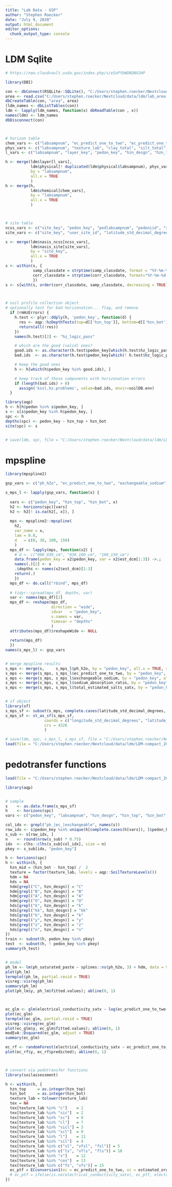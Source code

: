 ```yaml
---
title: "Lab Data - GSP"
author: "Stephen Roecker"
date: "July 9, 2020"
output: html_document
editor_options: 
  chunk_output_type: console
---
```




# LDM Sqlite

```r

# https://new.cloudvault.usda.gov/index.php/s/eSoPYbWDBQNX2HP

library(DBI)

con <- dbConnect(RSQLite::SQLite(), "C:/Users/stephen.roecker/Nextcloud/data/ldm/LDM-compact_20200709.sqlite")
area <- read.csv("C:/Users/stephen.roecker/Nextcloud/data/ldm/lab_area.txt", stringsAsFactors = FALSE)
dbCreateTable(con, "area", area)
(ldm_names <- dbListTables(con))
ldm <- lapply(ldm_names, function(x) dbReadTable(con , x))
names(ldm) <- ldm_names
dbDisconnect(con)



# horizon table
chem_vars <- c("labsampnum", "ec_predict_one_to_two", "ec_predict_one_to_two_method", "electrical_conductivity_satx", "electrical_cond_satx_method", "ph_h2o", "ph_h2o_method", "ph_saturated_paste", "exchangeable_sodium", "sodium_absorption_ratio", "total_estimated_salts_satx")
phys_vars <- c("labsampnum", "texture_lab", "clay_total", "silt_total", "sand_total", "total_frag_wt_pct_gt_2_mm_ws", "bulk_density_third_bar", "estimated_organic_matter")
l_vars <- c("labsampnum", "layer_key", "pedon_key", "hzn_desgn", "hzn_top", "hzn_bot", "texture_description", "stratified_textures_flag")

h <- merge(ldm$layer[l_vars],
           ldm$physical[! duplicated(ldm$physical$labsampnum), phys_vars],
           by = "labsampnum",
           all.x = TRUE
           )
h <- merge(h, 
           ldm$chemical[chem_vars],
           by = "labsampnum",
           all.x = TRUE
           )



# site table
ncss_vars <- c("site_key", "pedon_key", "pedlabsampnum", "pedoniid", "samp_name", "corr_name", "samp_classdate", "corr_classdate")
site_vars <- c("site_key", "user_site_id", "latitude_std_decimal_degrees", "longitude_std_decimal_degrees")

s <- merge(ldm$nasis_ncss[ncss_vars],
           ldm$nasis_site[site_vars],
           by = "site_key",
           all.x = TRUE
           )
s <- within(s, {
            samp_classdate = strptime(samp_classdate, format = "%Y-%m-%d %H:%M:%S")
            corr_classdate = strptime(corr_classdate, format="%Y-%m-%d %H:%M:%S")
            })
s <- s[with(s, order(corr_classdate, samp_classdate, decreasing = TRUE)), ]



# soil profile collection object
# optionally test for bad horizonation... flag, and remove
  if (rmHzErrors) {
    h.test <- plyr::ddply(h, 'pedon_key', function(d) {
      res <- aqp::hzDepthTests(top=d[['hzn_top']], bottom=d[['hzn_bot']])
      return(all(!res))
    })
    names(h.test)[2] <- "hz_logic_pass"

    # which are the good (valid) ones?
    good.ids <- as.character(h.test$pedon_key[which(h.test$hz_logic_pass)])
    bad.ids  <- as.character(h.test$pedon_key[which(! h.test$hz_logic_pass)])

    # keep the good ones
    h <- h[which(h$pedon_key %in% good.ids), ]

    # keep track of those components with horizonation errors
    if (length(bad.ids) > 0)
      assign('kssl.hz.problems', value=bad.ids, envir=soilDB.env)
  }

library(aqp)
h <- h[h$pedon %in% s$pedon_key, ]
s <- s[s$pedon_key %in% h$pedon_key, ]
spc <- h
depths(spc) <- pedon_key ~ hzn_top + hzn_bot
site(spc) <- s


# save(ldm, spc, file = "C:/Users/stephen.roecker/Nextcloud/data/ldm/LDM-compact_20200709.RData")

```



# mpspline

```r

library(mpspline2)

gsp_vars <- c("ph_h2o", "ec_predict_one_to_two", "exchangeable_sodium", "sodium_absorption_ratio", "total_estimated_salts_satx")

s_mps_l <- lapply(gsp_vars, function(x) {
  
  vars <- c("pedon_key", "hzn_top", "hzn_bot", x)
  h2 <- horizons(spc)[vars]
  h2 <- h2[! is.na(h2[, x]), ]
  
  mps <- mpspline2::mpspline(
    h2,
    var_name = x, 
    lam = 0.8, 
    d   = c(0, 30, 100, 150)
    )
  mps_df <- lapply(mps, function(x2) {
    # d <- c("000_030_cm", "030_100_cm", "100_150_cm")
    data.frame(pedon_key = x2$pedon_key, var = x2$est_dcm[1:3]) ->.;
    names(.)[2] <- x
    .$depths <- names(x2$est_dcm)[1:3]
    return(.)
    })
  mps_df <- do.call("rbind", mps_df)
  
  # tidyr::spread(mps_df, depths, var)
  var <- names(mps_df)[2]
  mps_df <- reshape(mps_df,
                    direction = "wide",
                    idvar   = "pedon_key",
                    v.names = var,
                    timevar = "depths"
                    )
  attributes(mps_df)$reshapeWide <- NULL
  
  return(mps_df)
  })
names(s_mps_l) <- gsp_vars


# merge mpspline results
s_mps <- merge(s,     s_mps_l$ph_h2o, by = "pedon_key", all.x = TRUE, sort = FALSE)
s_mps <- merge(s_mps, s_mps_l$ec_predict_one_to_two, by = "pedon_key", all.x = TRUE, sort = FALSE)
s_mps <- merge(s_mps, s_mps_l$exchangeable_sodium, by = "pedon_key", all.x = TRUE, sort = FALSE)
s_mps <- merge(s_mps, s_mps_l$sodium_absorption_ratio, by = "pedon_key", all.x = TRUE, sort = FALSE)
s_mps <- merge(s_mps, s_mps_l$total_estimated_salts_satx, by = "pedon_key", all.x = TRUE, sort = FALSE)


# sf object
library(sf)
s_mps_sf <- subset(s_mps, complete.cases(latitude_std_decimal_degrees, longitude_std_decimal_degrees))
s_mps_sf <- st_as_sf(s_mps_sf, 
                 coords = c("longitude_std_decimal_degrees", "latitude_std_decimal_degrees"),
                 crs = 4326
                 )

# save(ldm, spc, s_mps_l, s_mps_sf, file = "C:/Users/stephen.roecker/Nextcloud/data/ldm/LDM-compact_20200709.RData")
load(file = "C:/Users/stephen.roecker/Nextcloud/data/ldm/LDM-compact_20200709.RData")

```



# pedotransfer functions

```r

load(file = "C:/Users/stephen.roecker/Nextcloud/data/ldm/LDM-compact_20200709.RData")

library(aqp)


# sample
s    <- as.data.frame(s_mps_sf)
h    <- horizons(spc)
vars <- c("pedon_key", "labsampnum", "hzn_desgn", "hzn_top", "hzn_bot", "texture_lab", "clay_total", "ec_predict_one_to_two", "electrical_conductivity_satx", "ph_h2o", "ph_saturated_paste")

col_idx <- grepl("ph_|ec_|exchangeable", names(s))
row_idx <- s$pedon_key %in% unique(h[complete.cases(h[vars]), ]$pedon_key)
s_sub <- s[row_idx, ]
n    <- round(nrow(s_sub) * 0.75)
idx  <- clhs::clhs(s_sub[col_idx], size = n)
pkey <- s_sub[idx, "pedon_key"]

h <- horizons(spc)
h <- within(h, {
  hzn_mid = (hzn_bot - hzn_top) /  2
  texture = factor(texture_lab, levels = aqp::SoilTextureLevels())
  hdm = NA
  hds = NA
  hdm[grepl("C", hzn_desgn)] = "C"
  hdm[grepl("B", hzn_desgn)] = "B"
  hdm[grepl("A", hzn_desgn)] = "A"
  hdm[grepl("O", hzn_desgn)] = "O"
  hds[grepl("k", hzn_desgn)] = "k"
  hds[grepl("kk", hzn_desgn)] = "kk"
  hds[grepl("k", hzn_desgn)] = "k"
  hds[grepl("y", hzn_desgn)] = "y"
  hds[grepl("z", hzn_desgn)] = "z"
  hds[grepl("n", hzn_desgn)] = "n"
})
train <- subset(h, pedon_key %in% pkey)
test  <- subset(h, ! pedon_key %in% pkey)
summary(h_test)


# model
ph_lm <- lm(ph_saturated_paste ~ splines::ns(ph_h2o, 3) + hdm, data = train, y = TRUE)
plot(ph_lm)
termplot(ph_lm, partial.resid = TRUE)
visreg::visreg(ph_lm)
summary(ph_lm)
plot(ph_lm$y, ph_lm$fitted.values); abline(0, 1)



ec_glm <- glm(electrical_conductivity_satx ~ log(ec_predict_one_to_two + 0.1) + ph_h2o + clay_total + sand_total + texture + hdm + hzn_mid, data = train, y = TRUE, family = Gamma(link = log))
plot(ec_glm)
termplot(ec_glm, partial.resid = TRUE)
visreg::visreg(ec_glm)
plot(ec_glm$y, ec_glm$fitted.values); abline(0, 1)
modEvA::Dsquared(ec_glm, adjust = TRUE)
summary(ec_glm)

ec_rf <- randomForest(electrical_conductivity_satx ~ ec_predict_one_to_two + ph_h2o + clay_total + hdm, data = train, na.action = na.exclude)
plot(ec_rf$y, ec_rf$predicted); abline(0, 1)



# convert via pedotransfer functions
library(soilassessment)

h <- within(h, {
  hzn_top     = as.integer(hzn_top)
  hzn_bot     = as.integer(hzn_bot)
  texture_lab = tolower(texture_lab)
  tex = NA
  tex[texture_lab %in% "c"]    = 1
  tex[texture_lab %in% "sic"]  = 2
  tex[texture_lab %in% "sc"]   = 8
  tex[texture_lab %in% "cl"]   = 7
  tex[texture_lab %in% "sicl"] = 3
  tex[texture_lab %in% "scl"]  = 9
  tex[texture_lab %in% "l"]    = 11
  tex[texture_lab %in% "sil"]  = 4
  tex[texture_lab %in% c("sl", "vfsl", "fsl")] = 5
  tex[texture_lab %in% c("ls", "vfls", "fls")] = 10
  tex[texture_lab %in% "s"]    = 12
  tex[texture_lab %in% "cos"]  = 13
  tex[texture_lab %in% c("fs", "vfs")] = 15
  ec_ptf = ECconversion1(ec = ec_predict_one_to_two, oc = estimated_organic_matter, clay = clay_total, texture = tex, soilsolution = "1:2", method = "FAO")
  # ec_ptf = ifelse(is.na(electrical_conductivity_satx), ec_ptf, electrical_conductivity_satx)
})



```
